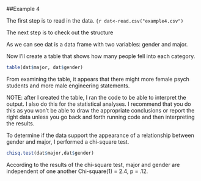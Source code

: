 ##Example 4

<!--
Set the working directory.
No Rchunk is needed to accomplish this.
-->

<!--
Read in the example4.csv data. For each of the following steps you
should preface your R commands with some plain English explanation.
-->

The first step is to read in the data.
```{r
dat<-read.csv("example4.csv")
```
<!--
Check the structure of the data.
-->

The next step is to check out the structure



As we can see dat is a data frame with two variables: gender and major.

<!--
Create a table that shows how many people fell into each category.
-->

Now I'll create a table that shows how many people fell into each
category.

```r
table(dat$major, dat$gender)
```

From examining the table, it appears that there might more female
psych students and more male engineering statements.

NOTE: after I created the table, I ran the code to be able to
interpret the output. I also do this for the statistical analyses.
I recommend that you do this as you won't be able to draw the
appropriate conclusions or report the right data unless you go
back and forth running code and then interpreting the results.

<!--
Perform a chi-square test to determine whether or not gender and
major are independent or related. Also, interpret the results of
your test and provide a a statistical statement that supports your
interpretation. As there's no way to insert the chi-square symbol,
you can just use chi-square instead (see below).
-->

To determine if the data support the appearance of a relationship
between gender and major, I performed a chi-square test.

```r
chisq.test(dat$major,dat$gender)
```

According to the results of the chi-square test, major and gender
are independent of one another Chi-square(1) = 2.4, p = .12.
